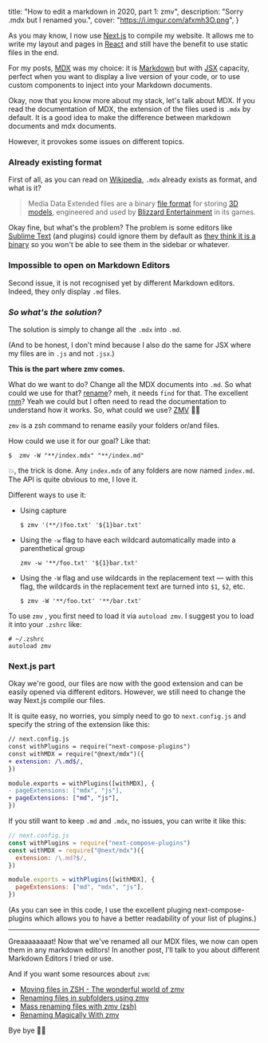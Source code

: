   title: "How to edit a markdown in 2020, part 1: zmv",
  description: "Sorry .mdx but I renamed you.",
  cover: "https://i.imgur.com/afxmh3O.png",
}

As you may know, I now use [Next.js](https://nextjs.org/) to compile my website. It allows me to write my layout and pages in [React](https://reactjs.org/) and still have the benefit to use static files in the end.

For my posts, [MDX](https://mdxjs.com/) was my choice: it is [Markdown](https://daringfireball.net/projects/markdown/syntax) but with [JSX](https://facebook.github.io/jsx/) capacity, perfect when you want to display a live version of your code, or to use custom components to inject into your Markdown documents.

Okay, now that you know more about my stack, let's talk about MDX. If you read the documentation of MDX, the extension of the files used is `.mdx` by default. It is a good idea to make the difference between markdown documents and mdx documents.

However, it provokes some issues on different topics.

### Already existing format

First of all, as you can read on [Wikipedia](https://en.wikipedia.org/wiki/.MDX), `.mdx` already exists as format, and what is it?

> Media Data Extended files are a binary [file format](https://en.wikipedia.org/wiki/File_format) for storing [3D models](https://en.wikipedia.org/wiki/3D_model), engineered and used by [Blizzard Entertainment](https://en.wikipedia.org/wiki/Blizzard_Entertainment) in its games.

Okay fine, but what's the problem? The problem is some editors like [Sublime Text](https://www.sublimetext.com/) (and plugins) could ignore them by default as [they think it is a binary](https://github.com/SublimeText/AFileIcon/blob/92ca2285588873f6a1aadaf186a9c4f7b23e188f/.sublime/Preferences.sublime-settings#L58) so you won't be able to see them in the sidebar or whatever.

### Impossible to open on Markdown Editors

Second issue, it is not recognised yet by different Markdown editors. Indeed, they only display `.md` files.

### _So what's the solution?_

The solution is simply to change all the `.mdx` into `.md`.

(And to be honest, I don't mind because I also do the same for JSX where my files are in `.js` and not `.jsx`.)

**This is the part where zmv comes.**

What do we want to do? Change all the MDX documents into `.md`. So what could we use for that? [rename](https://formulae.brew.sh/formula/rename)? meh, it needs `find` for that. The excellent [rnm](https://github.com/neurobin/rnm)? Yeah we could but I often need to read the documentation to understand how it works. So, what could we use? [ZMV](https://github.com/zsh-users/zsh/blob/master/Functions/Misc/zmv) 💪🏻

`zmv` is a zsh command to rename easily your folders or/and files.

How could we use it for our goal? Like that:

```shell
$  zmv -W "**/index.mdx" "**/index.md"
```

💥, the trick is done. Any `index.mdx` of any folders are now named `index.md`. The API is quite obvious to me, I love it.

Different ways to use it:

- Using capture

  ```shell
  $ zmv '(**/)foo.txt' '${1}bar.txt'
  ```

- Using the `-w` flag to have each wildcard automatically made into a parenthetical group

  ```shell
  zmv -w '**/foo.txt' '${1}bar.txt'
  ```

- Using the `-W` flag and use wildcards in the replacement text — with this flag, the wildcards in the replacement text are turned into `$1`, `$2`, etc.

  ```shell
  $ zmv -W '**/foo.txt' '**/bar.txt'
  ```

To use `zmv` , you first need to load it via `autoload zmv`. I suggest you to load it into your `.zshrc` like:

```shell
# ~/.zshrc
autoload zmv
```

### Next.js part

Okay we're good, our files are now with the good extension and can be easily opened via different editors. However, we still need to change the way Next.js compile our files.

It is quite easy, no worries, you simply need to go to `next.config.js` and specify the string of the extension like this:

```diff
// next.config.js
const withPlugins = require("next-compose-plugins")
const withMDX = require("@next/mdx")({
+ extension: /\.md$/,
})

module.exports = withPlugins([withMDX], {
- pageExtensions: ["mdx", "js"],
+ pageExtensions: ["md", "js"],
})
```

If you still want to keep `.md` and `.mdx`, no issues, you can write it like this:

```js
// next.config.js
const withPlugins = require("next-compose-plugins")
const withMDX = require("@next/mdx")({
  extension: /\.md?$/,
})

module.exports = withPlugins([withMDX], {
  pageExtensions: ["md", "mdx", "js"],
})
```

(As you can see in this code, I use the excellent pluging next-compose-plugins which allows you to have a better readability of your list of plugins.)

---

Greaaaaaaaat! Now that we've renamed all our MDX files, we now can open them in any markdown editors! In another post, I'll talk to you about different Markdown Editors I tried or use.

And if you want some resources about `zvm`:

- [Moving files in ZSH - The wonderful world of zmv](https://filipekiss.com.br/zmv-zsh-rename/)
- [Renaming files in subfolders using zmv](https://stackoverflow.com/questions/35229991/renaming-files-in-subfolders-using-zmv)
- [Mass renaming files with zmv (zsh)](https://coderwall.com/p/yepegw/mass-renaming-files-with-zmv-zsh)
- [Renaming Magically With zmv](https://coderwall.com/p/yepegw/mass-renaming-files-with-zmv-zsh)

Bye bye 👋🏻
